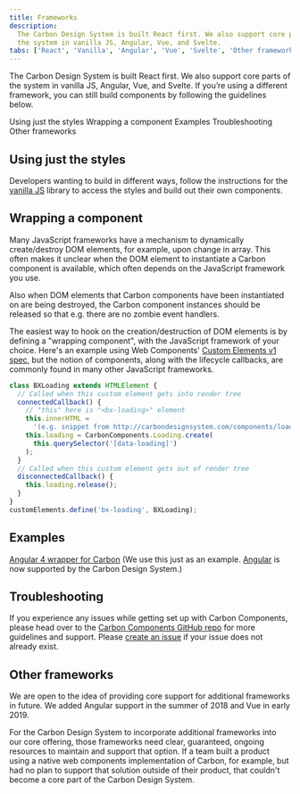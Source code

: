 ```yaml
---
title: Frameworks
description:
  The Carbon Design System is built React first. We also support core parts of
  the system in vanilla JS, Angular, Vue, and Svelte.
tabs: ['React', 'Vanilla', 'Angular', 'Vue', 'Svelte', 'Other frameworks']
---
```


<PageDescription>

The Carbon Design System is built React first. We also support core parts of the
system in vanilla JS, Angular, Vue, and Svelte. If you’re using a different
framework, you can still build components by following the guidelines below.

</PageDescription>

<AnchorLinks>
  <AnchorLink>Using just the styles</AnchorLink>
  <AnchorLink>Wrapping a component</AnchorLink>
  <AnchorLink>Examples</AnchorLink>
  <AnchorLink>Troubleshooting</AnchorLink>
  <AnchorLink>Other frameworks</AnchorLink>
</AnchorLinks>

## Using just the styles

Developers wanting to build in different ways, follow the instructions for the
[vanilla JS](/get-started/develop/vanilla) library to access the styles and
build out their own components.

## Wrapping a component

Many JavaScript frameworks have a mechanism to dynamically create/destroy DOM
elements, for example, upon change in array. This often makes it unclear when
the DOM element to instantiate a Carbon component is available, which often
depends on the JavaScript framework you use.

Also when DOM elements that Carbon components have been instantiated on are
being destroyed, the Carbon component instances should be released so that e.g.
there are no zombie event handlers.

The easiest way to hook on the creation/destruction of DOM elements is by
defining a "wrapping component", with the JavaScript framework of your choice.
Here's an example using Web Components'
[Custom Elements v1 spec](https://developer.mozilla.org/en-US/docs/Web/Web_Components/Custom_Elements),
but the notion of components, along with the lifecycle callbacks, are commonly
found in many other JavaScript frameworks.

```javascript
class BXLoading extends HTMLElement {
  // Called when this custom element gets into render tree
  connectedCallback() {
    // "this" here is "<bx-loading>" element
    this.innerHTML =
      '(e.g. snippet from http://carbondesignsystem.com/components/loading/code)';
    this.loading = CarbonComponents.Loading.create(
      this.querySelector('[data-loading]')
    );
  }
  // Called when this custom element gets out of render tree
  disconnectedCallback() {
    this.loading.release();
  }
}
customElements.define('bx-loading', BXLoading);
```

## Examples

[Angular 4 wrapper for Carbon](https://codepen.io/asudoh/pen/VryJBO?editors=1010)
(We use this just as an example.
[Angular](https://github.com/IBM/carbon-components-angular) is now supported by
the Carbon Design System.)

## Troubleshooting

If you experience any issues while getting set up with Carbon Components, please
head over to the
[Carbon Components GitHub repo](https://github.com/carbon-design-system/carbon-components)
for more guidelines and support. Please
[create an issue](https://github.com/carbon-design-system/carbon/issues) if your
issue does not already exist.

## Other frameworks

We are open to the idea of providing core support for additional frameworks in
future. We added Angular support in the summer of 2018 and Vue in early 2019.

For the Carbon Design System to incorporate additional frameworks into our core
offering, those frameworks need clear, guaranteed, ongoing resources to maintain
and support that option. If a team built a product using a native web components
implementation of Carbon, for example, but had no plan to support that solution
outside of their product, that couldn't become a core part of the Carbon Design
System.
